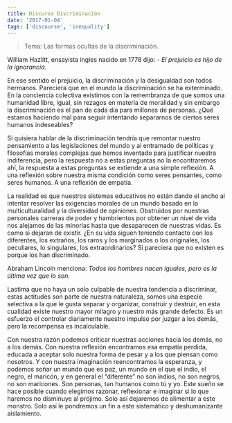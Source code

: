 ```yaml
---
title: Discurso Discriminación
date: '2017-01-04'
tags: ['discourse', 'inequality']
---
```


> Tema: Las formas ocultas de la discriminación.

William Hazlitt, ensayista ingles nacido en 1778 dijo: - *El prejuicio es hijo de la ignorancia.*

En ese sentido el prejuicio, la discriminación y la desigualdad son todos hermanos. Pareciera que en el mundo la discriminación se ha exterminado. En la conciencia colectiva existimos con la remembranza de que somos una humanidad libre, igual, sin rezagos en materia de moralidad y sin embargo la discriminación es el pan de cada día para millones de personas. ¿Qué estamos haciendo mal para seguir intentando separarnos de ciertos seres humanos indeseables?

Si quisiera hablar de la discriminación tendría que remontar nuestro pensamiento a las legislaciones del mundo y al entramado de políticas y filosofías morales complejas que hemos inventado para justificar nuestra indiferencia, pero la respuesta no a estas preguntas no la encontraremos ahí, la respuesta a estas preguntas se extiende a una simple reflexión. A una reflexión sobre nuestra misma condición como seres pensantes, como seres humanos. A una reflexión de empatía. 

La realidad es que nuestros sistemas educativos no están dando el ancho al intentar resolver las exigencias morales de un mundo basado en la multiculturalidad y la diversidad de opiniones. Obstruidos por nuestras personales carreras de poder y hambrientos por obtener un nivel de vida nos alejamos de las minorías hasta que desaparecen de nuestras vidas. Es como si dejaran de existir. ¿En su vida siguen teniendo contacto con los diferentes, los extraños, los raros y los marginados o los originales, los peculiares, lo singulares, los extraordinarios? Si pareciera que no existen es porque los han discriminado.

Abraham Lincoln menciona: *Todos los hombres nacen iguales, pero es la última vez que lo son.*

Lastima que no haya un solo culpable de nuestra tendencia a discriminar, estas actitudes son parte de nuestra naturaleza, somos una especie selectiva a la que le gusta separar y organizar, construir y destruir, en esta cualidad existe nuestro mayor milagro y nuestro más grande defecto. Es un esfuerzo el controlar diariamente nuestro impulso por juzgar a los demás, pero la recompensa es incalculable.

Con nuestra razón podemos criticar nuestras acciones hacia los demás, no a los demás. Con nuestra reflexión encontramos esa empatía perdida, educada a aceptar solo nuestra forma de pesar y a los que piensan como nosotros. Y con nuestra imaginación reencontramos la esperanza, y podemos soñar un mundo que es paz, un mundo en el que el indio, el negro, el maricón, y en general el “diferente” no son indios, no son negros, no son maricones. Son personas, tan humanos como tú y yo. Este sueño se hace posible cuando elegimos razonar, reflexionar e imaginar si lo que haremos no disminuye al prójimo. Solo así dejaremos de alimentar a este monstro. Solo así le pondremos un fin a este sistemático y deshumanizante aislamiento.





